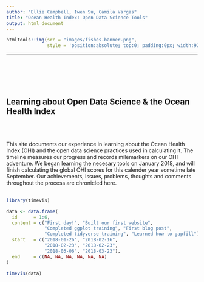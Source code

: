 ```yaml
---
author: "Ellie Campbell, Iwen Su, Camila Vargas"
title: "Ocean Health Index: Open Data Science Tools"
output: html_document
---
```


```r
htmltools::img(src = "images/fishes-banner.png", 
               style = 'position:absolute; top:0; padding:0px; width:920px; display:inline-block; margin-right:auto')
```

---

<br>
<br>
<br>
<br>

## Learning about Open Data Science & the Ocean Health Index



<br>
<br>

This site documents our experience in learning about the Ocean Health Index (OHI) and the open data science practices used in calculating it. The timeline measures our progress and records milemarkers on our OHI adventure. We began learning the necesary tools on January 2018, and will finish calculating the global OHI scores for this calender year sometime late September. Our achievements, issues, problems, thoughts and comments throughout the process are chronicled here.
<br>
<br>

```r

library(timevis)

data <- data.frame(
  id      = 1:6,
  content = c("First day!", "Built our first website",
              "Completed ggplot training", "First blog post",
              "Completed tidyverse training", "Learned how to gapfill"),
  start   = c("2018-01-26", "2018-02-16",
              "2018-02-23", "2018-02-23",
              "2018-03-06", "2018-03-23"),
  end     = c(NA, NA, NA, NA, NA, NA)
)

timevis(data)

```
<br>


